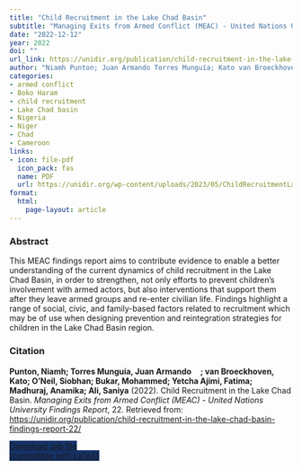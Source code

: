 ```yaml
---
title: "Child Recruitment in the Lake Chad Basin"
subtitle: "Managing Exits from Armed Conflict (MEAC) - United Nations University Findings Report" 
date: "2022-12-12"
year: 2022
doi: ""
url_link: https://unidir.org/publication/child-recruitment-in-the-lake-chad-basin-findings-report-22/
author: "Niamh Punton; Juan Armando Torres Munguía; Kato van Broeckhoven; Siobhan O’Neil; Mohammed Bukar; Fatima Yetcha Ajimi Badu; Anamika Madhuraj; Saniya Ali"
categories:
- armed conflict 
- Boko Haram
- child recruitment
- Lake Chad basin
- Nigeria
- Niger
- Chad
- Cameroon
links:
- icon: file-pdf
  icon_pack: fas
  name: PDF
  url: https://unidir.org/wp-content/uploads/2023/05/ChildRecruitmentLake_Chad_Basin-1.pdf
format: 
  html: 
    page-layout: article
---
```


### Abstract 
This MEAC findings report aims to contribute evidence to enable a better understanding of the current dynamics of child recruitment in the Lake Chad Basin, in order to strengthen, not only efforts to prevent children’s involvement with armed actors, but also interventions that support them after they leave armed groups and re-enter civilian life.
Findings highlight a range of social, civic, and family-based factors related to recruitment which may be of use when designing prevention and reintegration strategies for children in the Lake Chad Basin region.

### Citation
<p><b>Punton, Niamh; Torres Munguía, Juan Armando<a href="https://orcid.org/0000-0003-3432-6941" target="_blank"><img src="https://info.orcid.org/wp-content/uploads/2019/11/orcid_16x16.png" height="16" width="16" ></a>; van Broeckhoven, Kato; O’Neil, Siobhan; Bukar, Mohammed; Yetcha Ajimi, Fatima; Madhuraj, Anamika; Ali, Saniya</b> (2022). Child Recruitment in the Lake Chad Basin. <i>Managing Exits from Armed Conflict (MEAC) - United Nations University Findings Report</i>, 22. Retrieved from: <a href="https://unidir.org/publication/child-recruitment-in-the-lake-chad-basin-findings-report-22/" target="_blank">https://unidir.org/publication/child-recruitment-in-the-lake-chad-basin-findings-report-22/</a></p>

```{=html}

  <div class="container text-center mt-4" >
  <a href="cite.bib" class="btn custom-btn mt-1" style="border:1px solid #153268; background-color: #153268; margin-top: 5px;" download>
    <i class="fas fa-cloud-arrow-down"></i> Download .bib file <br> (compatible with LaTeX)
  </a>

```
